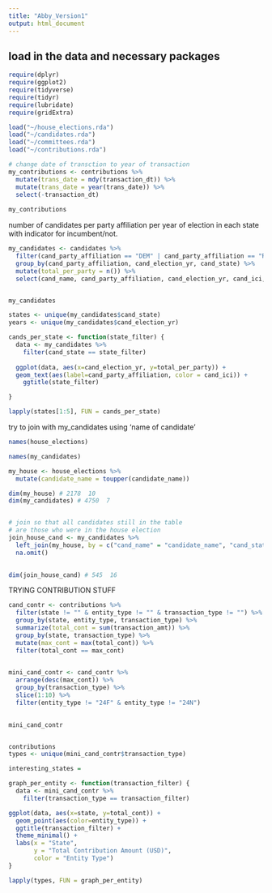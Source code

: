 ```yaml
---
title: "Abby_Version1"
output: html_document
---
```


## load in the data and necessary packages 
```r
require(dplyr)
require(ggplot2)
require(tidyverse)
require(tidyr)
require(lubridate)
require(gridExtra)

load("~/house_elections.rda")
load("~/candidates.rda")
load("~/committees.rda")
load("~/contributions.rda")
```



```r
# change date of transction to year of transaction
my_contributions <- contributions %>%
  mutate(trans_date = mdy(transaction_dt)) %>%
  mutate(trans_date = year(trans_date)) %>%
  select(-transaction_dt)
  
my_contributions
```







number of candidates per party affiliation per year of election in each state with indicator for incumbent/not.

```r
my_candidates <- candidates %>%
  filter(cand_party_affiliation == "DEM" | cand_party_affiliation == "REP" | cand_party_affiliation == "IND") %>%
  group_by(cand_party_affiliation, cand_election_yr, cand_state) %>%
  mutate(total_per_party = n()) %>%
  select(cand_name, cand_party_affiliation, cand_election_yr, cand_ici, cand_status, cand_state, total_per_party)


my_candidates

states <- unique(my_candidates$cand_state)
years <- unique(my_candidates$cand_election_yr)

cands_per_state <- function(state_filter) {
  data <- my_candidates %>%
    filter(cand_state == state_filter) 
  
  ggplot(data, aes(x=cand_election_yr, y=total_per_party)) +
  geom_text(aes(label=cand_party_affiliation, color = cand_ici)) +
    ggtitle(state_filter)

}

lapply(states[1:5], FUN = cands_per_state)
```

try to join with my_candidates using 'name of candidate'
```r
names(house_elections)

names(my_candidates)

my_house <- house_elections %>%
  mutate(candidate_name = toupper(candidate_name))

dim(my_house) # 2178  10
dim(my_candidates) # 4750  7


# join so that all candidates still in the table 
# are those who were in the house election 
join_house_cand <- my_candidates %>%
  left_join(my_house, by = c("cand_name" = "candidate_name", "cand_state" = "state")) %>%
  na.omit()
  

dim(join_house_cand) # 545  16
```


TRYING CONTRIBUTION STUFF



```r
cand_contr <- contributions %>%
  filter(state != "" & entity_type != "" & transaction_type != "") %>%
  group_by(state, entity_type, transaction_type) %>%
  summarize(total_cont = sum(transaction_amt)) %>%
  group_by(state, transaction_type) %>%
  mutate(max_cont = max(total_cont)) %>%
  filter(total_cont == max_cont)
  

mini_cand_contr <- cand_contr %>%
  arrange(desc(max_cont)) %>%
  group_by(transaction_type) %>%
  slice(1:10) %>%
  filter(entity_type != "24F" & entity_type != "24N")
  

mini_cand_contr



```


```r
contributions
types <- unique(mini_cand_contr$transaction_type)

interesting_states = 

graph_per_entity <- function(transaction_filter) {
  data <- mini_cand_contr %>%
    filter(transaction_type == transaction_filter) 

ggplot(data, aes(x=state, y=total_cont)) +
  geom_point(aes(color=entity_type)) +
  ggtitle(transaction_filter) +
  theme_minimal() +
  labs(x = "State",
       y = "Total Contribution Amount (USD)",
       color = "Entity Type")
}

lapply(types, FUN = graph_per_entity)

```














